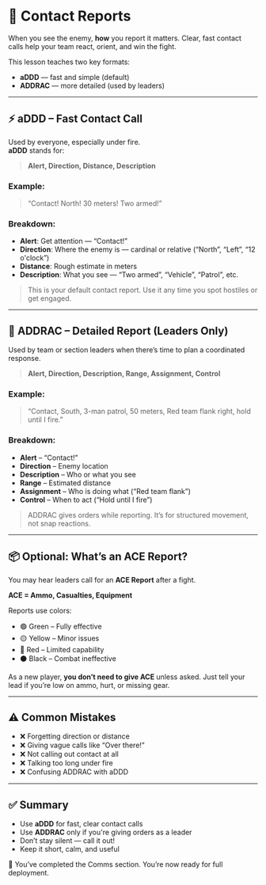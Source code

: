 # 📣 Contact Reports

When you see the enemy, **how** you report it matters. Clear, fast contact calls help your team react, orient, and win the fight.

This lesson teaches two key formats:

- **aDDD** — fast and simple (default)
- **ADDRAC** — more detailed (used by leaders)

---

## ⚡ aDDD – Fast Contact Call

Used by everyone, especially under fire.  
**aDDD** stands for:

> **Alert, Direction, Distance, Description**

### Example:

> “Contact! North! 30 meters! Two armed!”

### Breakdown:

- **Alert**: Get attention — “Contact!”
- **Direction**: Where the enemy is — cardinal or relative (“North”, “Left”, “12 o'clock”)
- **Distance**: Rough estimate in meters
- **Description**: What you see — “Two armed”, “Vehicle”, “Patrol”, etc.

> This is your default contact report. Use it any time you spot hostiles or get engaged.

---

## 🎯 ADDRAC – Detailed Report (Leaders Only)

Used by team or section leaders when there’s time to plan a coordinated response.

> **Alert, Direction, Description, Range, Assignment, Control**

### Example:

> “Contact, South, 3-man patrol, 50 meters, Red team flank right, hold until I fire.”

### Breakdown:

- **Alert** – “Contact!”
- **Direction** – Enemy location
- **Description** – Who or what you see
- **Range** – Estimated distance
- **Assignment** – Who is doing what (“Red team flank”)
- **Control** – When to act (“Hold until I fire”)

> ADDRAC gives orders while reporting. It’s for structured movement, not snap reactions.

---

## 📦 Optional: What’s an ACE Report?

You may hear leaders call for an **ACE Report** after a fight.

**ACE = Ammo, Casualties, Equipment**

Reports use colors:

- 🟢 Green – Fully effective
- 🟡 Yellow – Minor issues
- 🔴 Red – Limited capability
- ⚫ Black – Combat ineffective

As a new player, **you don’t need to give ACE** unless asked. Just tell your lead if you’re low on ammo, hurt, or missing gear.

---

## ⚠️ Common Mistakes

- ❌ Forgetting direction or distance
- ❌ Giving vague calls like “Over there!”
- ❌ Not calling out contact at all
- ❌ Talking too long under fire
- ❌ Confusing ADDRAC with aDDD

---

## ✅ Summary

- Use **aDDD** for fast, clear contact calls
- Use **ADDRAC** only if you're giving orders as a leader
- Don’t stay silent — call it out!
- Keep it short, calm, and useful

📘 You’ve completed the Comms section. You’re now ready for full deployment.
